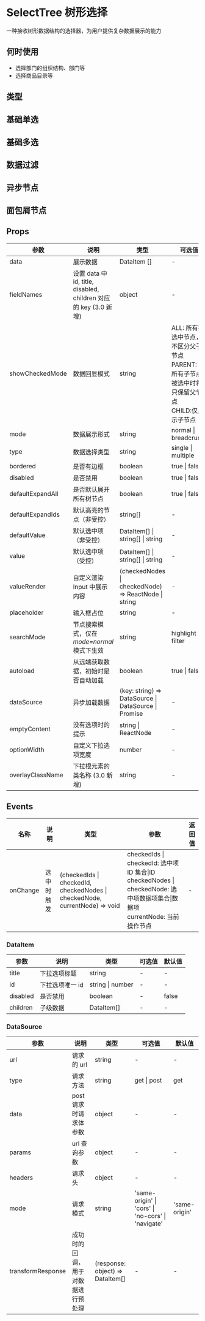 # SelectTree 树形选择

一种接收树形数据结构的选择器，为用户提供复杂数据展示的能力

## 何时使用

- 选择部门的组织结构、部门等
- 选择商品目录等

## 类型

## 基础单选


<DemoSingle />

## 基础多选


<DemoMultiple />

## 数据过滤


<DemoFilter />

## 异步节点


<DemoAsync />

## 面包屑节点


<DemoBread />

## Props

| 参数             | 说明                                                             | 类型                                                 | 可选值                                                                                                     | 默认值                                                                |
| ---------------- | ---------------------------------------------------------------- | ---------------------------------------------------- | ---------------------------------------------------------------------------------------------------------- | --------------------------------------------------------------------- |
| data             | 展示数据                                                         | DataItem []                                          | -                                                                                                          | -                                                                     |
| fieldNames       | 设置 data 中 id, title, disabled, children 对应的 key (3.0 新增) | object                                               | -                                                                                                          | { title: 'title', id: 'id',disabled:'disabled', children: 'children'} |
| showCheckedMode  | 数据回显模式                                                     | string                                               | ALL: 所有被选中节点，不区分父子节点 <br/>PARENT: 当所有子节点被选中时将只保留父节点<br/>CHILD:仅显示子节点 | ALL                                                                   |
| mode             | 数据展示形式                                                     | string                                               | normal \| breadcrumb                                                                                       | normal                                                                |
| type             | 数据选择类型                                                     | string                                               | single \| multiple                                                                                         | single                                                                |
| bordered         | 是否有边框                                                       | boolean                                              | true \| false                                                                                              | true                                                                  |
| disabled         | 是否禁用                                                         | boolean                                              | true \| false                                                                                              | false                                                                 |
| defaultExpandAll | 是否默认展开所有树节点                                           | boolean                                              | true \| false                                                                                              | false                                                                 |
| defaultExpandIds | 默认高亮的节点（非受控）                                         | string[]                                             | -                                                                                                          | -                                                                     |
| defaultValue     | 默认选中项 （非受控）                                            | DataItem[] \| string[] \| string                     | -                                                                                                          | -                                                                     |
| value            | 默认选中项 （受控）                                              | DataItem[] \| string[] \| string                     | -                                                                                                          | -                                                                     |
| valueRender      | 自定义渲染 Input 中展示内容                                      | (checkedNodes \| checkedNode) => ReactNode \| string | -                                                                                                          | -                                                                     |
| placeholder      | 输入框占位                                                       | string                                               | -                                                                                                          | 请选择                                                                |
| searchMode       | 节点搜索模式，仅在*mode=normal*模式下生效                        | string                                               | highlight \| filter                                                                                        | -                                                                     |
| autoload         | 从远端获取数据，初始时是否自动加载                               | boolean                                              | true \| false                                                                                              | false                                                                 |
| dataSource       | 异步加载数据                                                     | (key: string) => DataSource \| DataSource \| Promise | -                                                                                                          | -                                                                     |
| emptyContent     | 没有选项时的提示                                                 | string \| ReactNode                                  | -                                                                                                          | 无内容                                                                |
| optionWidth      | 自定义下拉选项宽度                                               | number                                               | -                                                                                                          |                                                                       |
| overlayClassName | 下拉根元素的类名称 (3.0 新增)                                    | string                                               | -                                                                                                          | -                                                                     |

<!-- | expandIds        | 默认高亮的节点（受控）                    | string[]                                                                    | -                                                                                                          | -      | -->

## Events

| 名称     | 说明       | 类型                                                                        | 参数                                                                                                                                    | 返回值 |
| -------- | ---------- | --------------------------------------------------------------------------- | --------------------------------------------------------------------------------------------------------------------------------------- | ------ |
| onChange | 选中时触发 | (checkedIds \| checkedId, checkedNodes \| checkedNode, currentNode) => void | checkedIds \| checkedId: 选中项 ID 集合\|ID <br/> checkedNodes \| checkedNode: 选中项数据项集合\|数据项 <br/> currentNode: 当前操作节点 | -      |

### DataItem

| 参数     | 说明            | 类型             | 可选值 | 默认值 |
| -------- | --------------- | ---------------- | ------ | ------ |
| title    | 下拉选项标题    | string           | -      | -      |
| id       | 下拉选项唯一 id | string \| number | -      | -      |
| disabled | 是否禁用        | boolean          | -      | false  |
| children | 子级数据        | DataItem[]       | -      | -      |

### DataSource

| 参数              | 说明                               | 类型                             | 可选值                                             | 默认值        |
| ----------------- | ---------------------------------- | -------------------------------- | -------------------------------------------------- | ------------- |
| url               | 请求的 url                         | string                           | -                                                  | -             |
| type              | 请求方法                           | string                           | get \| post                                        | get           |
| data              | post 请求时请求体参数              | object                           | -                                                  | -             |
| params            | url 查询参数                       | object                           | -                                                  | -             |
| headers           | 请求头                             | object                           | -                                                  | -             |
| mode              | 请求模式                           | string                           | 'same-origin' \| 'cors' \| 'no-cors' \| 'navigate' | 'same-origin' |
| transformResponse | 成功时的回调，用于对数据进行预处理 | (response: object) => DataItem[] | -                                                  | -             |
